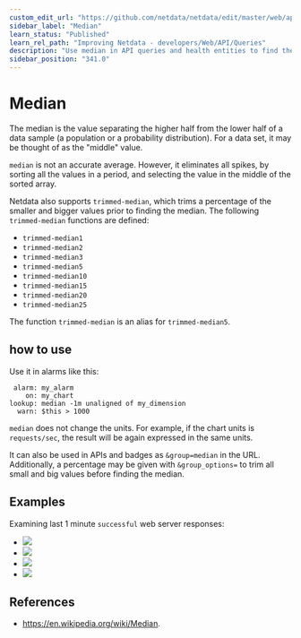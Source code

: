 ```yaml
---
custom_edit_url: "https://github.com/netdata/netdata/edit/master/web/api/queries/median/README.md"
sidebar_label: "Median"
learn_status: "Published"
learn_rel_path: "Improving Netdata - developers/Web/API/Queries"
description: "Use median in API queries and health entities to find the 'middle' value from a sample, eliminating any unwanted spikes in the returned metrics."
sidebar_position: "341.0"
---
```



# Median

The median is the value separating the higher half from the lower half of a data sample
(a population or a probability distribution). For a data set, it may be thought of as the
"middle" value.

`median` is not an accurate average. However, it eliminates all spikes, by sorting
all the values in a period, and selecting the value in the middle of the sorted array.

Netdata also supports `trimmed-median`, which trims a percentage of the smaller and bigger values prior to finding the
median. The following `trimmed-median` functions are defined:

- `trimmed-median1`
- `trimmed-median2`
- `trimmed-median3`
- `trimmed-median5`
- `trimmed-median10`
- `trimmed-median15`
- `trimmed-median20`
- `trimmed-median25`

The function `trimmed-median` is an alias for `trimmed-median5`.

## how to use

Use it in alarms like this:

```
 alarm: my_alarm
    on: my_chart
lookup: median -1m unaligned of my_dimension
  warn: $this > 1000
```

`median` does not change the units. For example, if the chart units is `requests/sec`, the result
will be again expressed in the same units. 

It can also be used in APIs and badges as `&group=median` in the URL. Additionally, a percentage may be given with
`&group_options=` to trim all small and big values before finding the median.

## Examples

Examining last 1 minute `successful` web server responses:

-   ![](https://registry.my-netdata.io/api/v1/badge.svg?chart=web_log_nginx.response_statuses&options=unaligned&dimensions=success&group=min&after=-60&label=min)
-   ![](https://registry.my-netdata.io/api/v1/badge.svg?chart=web_log_nginx.response_statuses&options=unaligned&dimensions=success&group=average&after=-60&label=average)
-   ![](https://registry.my-netdata.io/api/v1/badge.svg?chart=web_log_nginx.response_statuses&options=unaligned&dimensions=success&group=median&after=-60&label=median&value_color=orange)
-   ![](https://registry.my-netdata.io/api/v1/badge.svg?chart=web_log_nginx.response_statuses&options=unaligned&dimensions=success&group=max&after=-60&label=max)

## References

-   <https://en.wikipedia.org/wiki/Median>.



